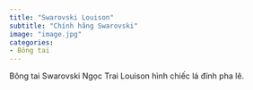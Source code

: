 ```yaml
---
title: "Swarovski Louison"
subtitle: "Chính hãng Swarovski"
image: "image.jpg"
categories:
- Bông tai
---
```


Bông tai Swarovski Ngọc Trai Louison hình chiếc lá đính pha lê.
